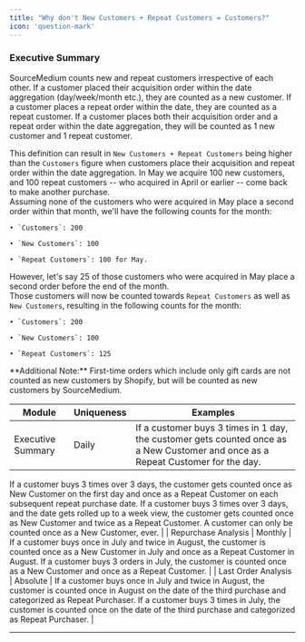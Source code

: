 ```yaml
---
title: "Why don't New Customers + Repeat Customers = Customers?"
icon: 'question-mark'
---
```

### Executive Summary ###

SourceMedium counts new and repeat customers irrespective of each other.  If a customer placed their acquisition order within the date aggregation (day/week/month etc.), they are counted as a new customer.  If a customer places a repeat order within the date, they are counted as a repeat customer.  If a customer places both their acquisition order and a repeat order within the date aggregation, they will be counted as 1 new customer and 1 repeat customer.

This definition can result in `New Customers + Repeat Customers` being higher than the `Customers` figure when customers place their acquisition and repeat order within the date aggregation.
<Accordion title="Example">
In May we acquire 100 new customers, and 100 repeat customers -- who acquired in April or earlier -- come back to make another purchase.  
Assuming none of the customers who were acquired in May place a second order within that month, we'll have the following counts for the month: 
    
    • `Customers`: 200

    • `New Customers`: 100 

    • `Repeat Customers`: 100 for May.  

However, let's say 25 of those customers who were acquired in May place a second order before the end of the month.  
Those customers will now be counted towards `Repeat Customers` as well as `New Customers`, resulting in the following counts for the month:
    
    • `Customers`: 200

    • `New Customers`: 100

    • `Repeat Customers`: 125
</Accordion>
**Additional Note:** First-time orders which include only gift cards are not counted as new customers by Shopify, but will be counted as new customers by SourceMedium.

| Module | Uniqueness | Examples |
| --- | --- | --- |
| Executive Summary | Daily | If a customer buys 3 times in 1 day, the customer gets counted once as a New Customer and once as a Repeat Customer for the day. 
If a customer buys 3 times over 3 days, the customer gets counted once as New Customer on the first day and once as a Repeat Customer on each subsequent repeat purchase date. 
If a customer buys 3 times over 3 days, and the date gets rolled up to a week view, the customer gets counted once as New Customer and twice as a Repeat Customer.
A customer can only be counted once as a New Customer, ever. |
| Repurchase Analysis | Monthly | If a customer buys once in July and twice in August, the customer is counted once as a New Customer in July and once as a Repeat Customer in August.
If a customer buys 3 orders in July, the customer is counted once as a New Customer and once as a Repeat Customer.  |
| Last Order Analysis | Absolute | If a customer buys once in July and twice in August, the customer is counted once in August on the date of the third purchase and categorized as Repeat Purchaser.
If a customer buys 3 times in July, the customer is counted once on the date of the third purchase and categorized as Repeat Purchaser. |

---